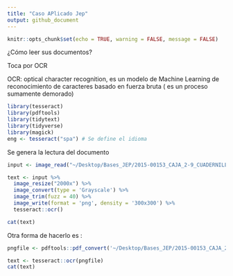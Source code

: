 ```yaml
---
title: "Caso APlicado Jep"
output: github_document
---
```


```r
knitr::opts_chunk$set(echo = TRUE, warning = FALSE, message = FALSE)
```

¿Cómo leer sus documentos?

Toca por OCR

OCR: optical character recognition, es un modelo de Machine Learning de reconocimiento de caracteres basado en fuerza bruta ( es un proceso sumamente demorado)

```r
library(tesseract)
library(pdftools)
library(tidytext)
library(tidyverse)
library(magick)
eng <- tesseract("spa") # Se define el idioma
```

Se genera la lectura del documento 

```r
input <- image_read("~/Desktop/Bases_JEP/2015-00153_CAJA_2-9_CUADERNILLO--14.pdf")
```



```r
text <- input %>%
  image_resize("2000x") %>%
  image_convert(type = 'Grayscale') %>%
  image_trim(fuzz = 40) %>%
  image_write(format = 'png', density = '300x300') %>%
  tesseract::ocr() 

cat(text)
```


Otra forma de hacerlo es :

```r
pngfile <- pdftools::pdf_convert('~/Desktop/Bases_JEP/2015-00153_CAJA_2-9_CUADERNILLO--14.pdf', dpi = 600)

text <- tesseract::ocr(pngfile)
cat(text)
```

